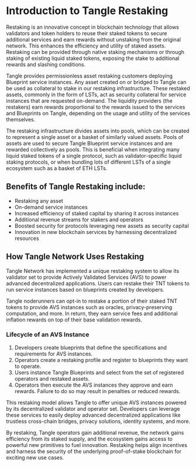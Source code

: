 
# Introduction to Tangle Restaking

Restaking is an innovative concept in blockchain technology that allows validators and token holders to reuse their staked tokens to secure additional services and earn rewards without unstaking from the original network. This enhances the efficiency and utility of staked assets. Restaking can be provided through native staking mechanisms or through staking of existing liquid staked tokens, exposing the stake to additional rewards and slashing conditions.

Tangle provides permissionless asset restaking customers deploying Blueprint service instances. Any asset created on or bridged to Tangle can be used as collateral to stake in our restaking infrastructure. These restaked assets, commonly in the form of LSTs, act as security collateral for service instances that are requested on-demand. The liquidity providers (the restakers) earn rewards proportional to the rewards issued to the services and Blueprints on Tangle, depending on the usage and utility of the services themselves.

The restaking infrastructure divides assets into pools, which can be created to represent a single asset or a basket of similarly valued assets. Pools of assets are used to secure Tangle Blueprint service instances and are rewarded collectively as pools. This is beneficial when integrating many liquid staked tokens of a single protocol, such as validator-specific liquid staking protocols, or when bundling lots of different LSTs of a single ecosystem such as a basket of ETH LSTs.

## Benefits of Tangle Restaking include:

- Restaking any asset
- On-demand service instances
- Increased efficiency of staked capital by sharing it across instances
- Additional revenue streams for stakers and operators
- Boosted security for protocols leveraging new assets as security capital
- Innovation in new blockchain services by harnessing decentralized resources

## How Tangle Network Uses Restaking

<ExpandableImage src="/images/restake-workflow.png" alt="Restaking Workflow" />

Tangle Network has implemented a unique restaking system to allow its validator set to provide Actively Validated Services (AVS) to power advanced decentralized applications. Users can restake their TNT tokens to run service instances based on blueprints created by developers.

Tangle noderunners can opt-in to restake a portion of their staked TNT tokens to provide AVS instances such as oracles, privacy-preserving computation, and more. In return, they earn service fees and additional inflation rewards on top of their base validation rewards.

### Lifecycle of an AVS Instance

1. Developers create blueprints that define the specifications and requirements for AVS instances.
2. Operators create a restaking profile and register to blueprints they want to operate.
3. Users instance Tangle Blueprints and select from the set of registered operators and restaked assets.
4. Operators then execute the AVS instances they approve and earn rewards. Failure to do so may result in penalties or reduced rewards.

This restaking model allows Tangle to offer unique AVS instances powered by its decentralized validator and operator set. Developers can leverage these services to easily deploy advanced decentralized applications like trustless cross-chain bridges, privacy solutions, identity systems, and more.

By restaking, Tangle operators gain additional revenue, the network gains efficiency from its staked supply, and the ecosystem gains access to powerful new primitives to fuel innovation. Restaking helps align incentives and harness the security of the underlying proof-of-stake blockchain for exciting new use cases.
